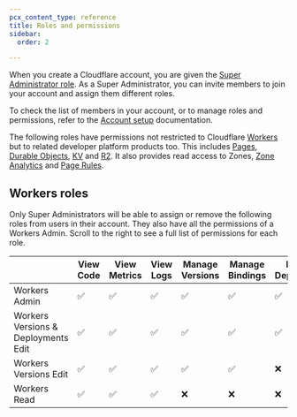 ```yaml
---
pcx_content_type: reference
title: Roles and permissions
sidebar:
  order: 2

---
```


When you create a Cloudflare account, you are given the [Super Administrator role](/fundamentals/setup/manage-members/roles/#account-scoped-roles). As a Super Administrator, you can invite members to join your account and assign them different roles.

To check the list of members in your account, or to manage roles and permissions, refer to the [Account setup](/fundamentals/setup/manage-members/) documentation.

The following roles have permissions not restricted to Cloudflare [Workers](/workers/) but to related developer platform products too. This includes [Pages](/pages/), [Durable Objects](/durable-objects/), [KV](/kv/) and [R2](/r2/). It also provides read access to Zones, [Zone Analytics](/analytics/account-and-zone-analytics/zone-analytics/) and [Page Rules](/rules/).

## Workers roles

Only Super Administrators will be able to assign or remove the following roles from users in their account. They also have all the permissions of a Workers Admin. Scroll to the right to see a full list of permissions for each role.



|                                     | View Code | View Metrics | View Logs | Manage Versions | Manage Bindings | Manage Deployments | Change Routes | Change Subdomain | Delete Worker |
| ----------------------------------- | --------- | ------------ | --------- | --------------- | --------------- | ------------------ | ------------- | ---------------- | ------------- |
| Workers Admin                       | ✅        | ✅            | ✅        | ✅              | ✅               | ✅                 | ✅            | ✅                | ✅            |
| Workers Versions & Deployments Edit | ✅        | ✅            | ✅        | ✅              | ✅               | ✅                 | ✅            | ❌                | ❌            |
| Workers Versions Edit               | ✅        | ✅            | ✅        | ✅              | ✅               | ❌                 | ❌            | ❌                | ❌            |
| Workers Read                        | ✅        | ✅            | ✅        | ❌              | ❌               | ❌                 | ❌            | ❌                | ❌            |
